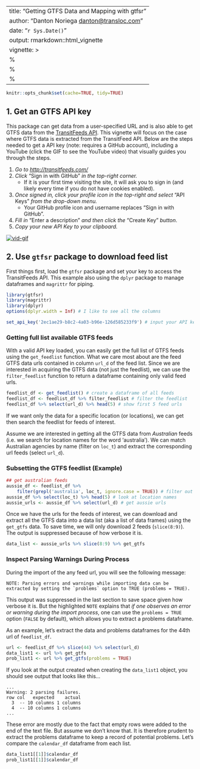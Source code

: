 
---
title: "Getting GTFS Data and Mapping with gtfsr"
author: "Danton Noriega <danton@transloc.com>"
date: "`r Sys.Date()`"
output: rmarkdown::html_vignette
vignette: >
  %\VignetteIndexEntry{Using gtfsr}
  %\VignetteEngine{knitr::rmarkdown}
  %\VignetteEncoding{UTF-8}
---

```r
knitr::opts_chunk$set(cache=TRUE, tidy=TRUE)
```
## 1. Get an GTFS API key

This package can get data from a user-specified URL and is also able to get GTFS data from the [TransitFeeds API](http://transitfeeds.com/api/). This vignette will focus on the case where GTFS data is extracted from the TransitFeed API. Below are the steps needed to get a API key (note: requires a GitHub account), including a YouTube (click the GIF to see the YouTube video) that visually guides you through the steps.

1. *Go to [http://transitfeeds.com/](http://transitfeeds.com/)*
2. *Click* "Sign in with GitHub" *in the top-right corner.*
	- If it is your first time visiting the site, it will ask you to sign in (and likely every time if you do not have cookies enabled).
3. *Once signed in, click your profile icon in the top-right and select* "API Keys" *from the drop-down menu.*
	- Your GitHub profile icon and username replaces "Sign in with GitHub".
4. *Fill in* "Enter a description" *and then click the* "Create Key" *button*.
5. *Copy your new API Key to your clipboard.*

[![vid-gif](https://j.gifs.com/kRNVY5.gif)](https://youtu.be/ufM67FoIMho)



## 2. Use `gtfsr` package to download feed list

First things first, load the `gtfsr` package and set your key to access the TransitFeeds API. This example also using the `dplyr` package to manage dataframes and `magrittr` for piping.

```r

library(gtfsr)
library(magrittr)
library(dplyr)
options(dplyr.width = Inf) # I like to see all the columns

set_api_key('2ec1ae29-b8c2-4a03-b96e-126d585233f9') # input your API key here

```

### Getting full list available GTFS feeds

With a valid API key loaded, you can easily get the full list of GTFS feeds using the `get_feedlist` function. What we care most about are the feed GTFS data urls contained in column `url_d` of the feed list. Since we are interested in acquiring the GTFS data (not just the feedlist), we can use the `filter_feedlist` function to return a dataframe containing only valid feed urls.

```r

feedlist_df <- get_feedlist() # create a dataframe of all feeds
feedlist_df <- feedlist_df %>% filter_feedlist # filter the feedlist
feedlist_df %>% select(url_d) %>% head(5) # show first 5 feed urls

```

If we want only the data for a specific location (or locations), we can get then search the feedlist for feeds of interest.

Assume we are interested in getting all the GTFS data from *Australian* feeds (i.e. we search for location names for the word 'australia'). We can match Australian agencies by name (filter on `loc_t`) and extract the corresponding url feeds (select `url_d`).


### Subsetting the GTFS feedlist (Example)


```r

## get australian feeds
aussie_df <- feedlist_df %>%
    filter(grepl('australia', loc_t, ignore.case = TRUE)) # filter out locations with "australia" in name
aussie_df %>% select(loc_t) %>% head(5) # look at location names
aussie_urls <- aussie_df %>% select(url_d) # get aussie urls

```

Once we have the urls for the feeds of interest, we can download and extract all the GTFS data into a data list (aka a list of data frames) using the `get_gtfs` data. To save time, we will only download 2 feeds (`slice(8:9)`). The output is suppressed because of how verbose it is.

```r

data_list <- aussie_urls %>% slice(8:9) %>% get_gtfs

```

### Inspect Parsing Warnings During Process

During the import of the any feed url, you will see the following message:

```
NOTE: Parsing errors and warnings while importing data can be extracted by setting the `problems` option to TRUE (problems = TRUE).
```

This output was suppressed in the last section to save space given how verbose it is. But the highlighted `NOTE` explains that *if one observes an error or warning during the import process*, one can use the `problems = TRUE` option (`FALSE` by default), which allows you to extract a problems dataframe.

As an example, let's extract the data and problems dataframes for the 44th url of `feedlist_df`.

```r
url <- feedlist_df %>% slice(44) %>% select(url_d)
data_list1 <- url %>% get_gtfs
prob_list1 <- url %>% get_gtfs(problems = TRUE)
```

If you look at the output created when creating the `data_list1` object, you should see output that looks like this...

```
...
Warning: 2 parsing failures.
row col   expected    actual
  3  -- 10 columns 1 columns
  4  -- 10 columns 1 columns
...
```

These error are mostly due to the fact that empty rows were added to the end of the text file. But assume we don't know that. It is therefore prudent to extract the problems dataframe to keep a record of potential problems. Let's compare the `calendar_df` dataframe from each list.


```r
data_list1[[1]]$calendar_df
prob_list1[[1]]$calendar_df
```








